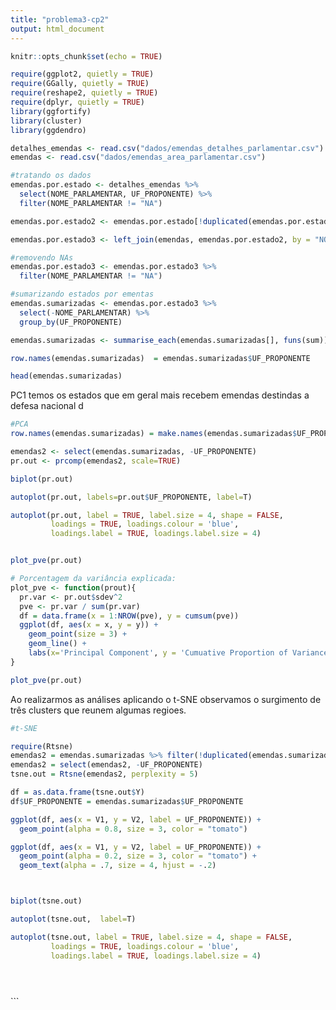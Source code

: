 ```yaml
---
title: "problema3-cp2"
output: html_document
---
```


```r
knitr::opts_chunk$set(echo = TRUE)

require(ggplot2, quietly = TRUE)
require(GGally, quietly = TRUE)
require(reshape2, quietly = TRUE)
require(dplyr, quietly = TRUE)
library(ggfortify)
library(cluster)
library(ggdendro)

```

```r
detalhes_emendas <- read.csv("dados/emendas_detalhes_parlamentar.csv")
emendas <- read.csv("dados/emendas_area_parlamentar.csv")

```



```r
#tratando os dados
emendas.por.estado <- detalhes_emendas %>%
  select(NOME_PARLAMENTAR, UF_PROPONENTE) %>%
  filter(NOME_PARLAMENTAR != "NA")

emendas.por.estado2 <- emendas.por.estado[!duplicated(emendas.por.estado), ]

emendas.por.estado3 <- left_join(emendas, emendas.por.estado2, by = "NOME_PARLAMENTAR")

#removendo NAs
emendas.por.estado3 <- emendas.por.estado3 %>%
  filter(NOME_PARLAMENTAR != "NA")

#sumarizando estados por ementas
emendas.sumarizadas <- emendas.por.estado3 %>%
  select(-NOME_PARLAMENTAR) %>%
  group_by(UF_PROPONENTE)

emendas.sumarizadas <- summarise_each(emendas.sumarizadas[], funs(sum))

row.names(emendas.sumarizadas)  = emendas.sumarizadas$UF_PROPONENTE

head(emendas.sumarizadas)

```

PC1 temos os estados que em geral mais recebem emendas destindas a defesa nacional d

```r
#PCA
row.names(emendas.sumarizadas) = make.names(emendas.sumarizadas$UF_PROPONENTE)

emendas2 <- select(emendas.sumarizadas, -UF_PROPONENTE)
pr.out <- prcomp(emendas2, scale=TRUE)

biplot(pr.out)

autoplot(pr.out, labels=pr.out$UF_PROPONENTE, label=T)

autoplot(pr.out, label = TRUE, label.size = 4, shape = FALSE, 
         loadings = TRUE, loadings.colour = 'blue',
         loadings.label = TRUE, loadings.label.size = 4)


plot_pve(pr.out)

# Porcentagem da variância explicada: 
plot_pve <- function(prout){
  pr.var <- pr.out$sdev^2
  pve <- pr.var / sum(pr.var)
  df = data.frame(x = 1:NROW(pve), y = cumsum(pve))
  ggplot(df, aes(x = x, y = y)) + 
    geom_point(size = 3) + 
    geom_line() + 
    labs(x='Principal Component', y = 'Cumuative Proportion of Variance Explained')
}

plot_pve(pr.out)

```

Ao realizarmos as análises aplicando o t-SNE observamos o surgimento de três clusters que reunem algumas regioes. 

```r
#t-SNE

require(Rtsne)
emendas2 = emendas.sumarizadas %>% filter(!duplicated(emendas.sumarizadas))
emendas2 = select(emendas2, -UF_PROPONENTE)
tsne.out = Rtsne(emendas2, perplexity = 5)

df = as.data.frame(tsne.out$Y)
df$UF_PROPONENTE = emendas.sumarizadas$UF_PROPONENTE

ggplot(df, aes(x = V1, y = V2, label = UF_PROPONENTE)) + 
  geom_point(alpha = 0.8, size = 3, color = "tomato") 

ggplot(df, aes(x = V1, y = V2, label = UF_PROPONENTE)) + 
  geom_point(alpha = 0.2, size = 3, color = "tomato") + 
  geom_text(alpha = .7, size = 4, hjust = -.2)



biplot(tsne.out)

autoplot(tsne.out,  label=T)

autoplot(tsne.out, label = TRUE, label.size = 4, shape = FALSE, 
         loadings = TRUE, loadings.colour = 'blue',
         loadings.label = TRUE, loadings.label.size = 4)





```

```

